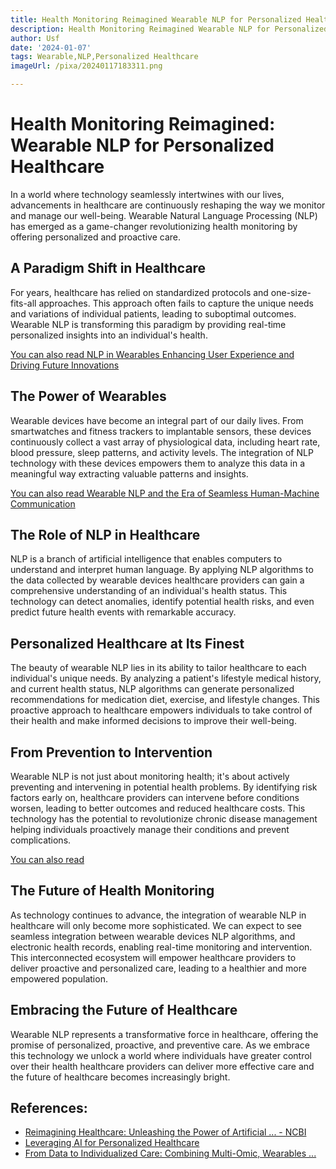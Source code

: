 ```yaml
---
title: Health Monitoring Reimagined Wearable NLP for Personalized Healthcare
description: Health Monitoring Reimagined Wearable NLP for Personalized Healthcare
author: Usf
date: '2024-01-07'
tags: Wearable,NLP,Personalized Healthcare
imageUrl: /pixa/20240117183311.png

---
```

# Health  Monitoring Reimagined: Wearable NLP for Personalized Healthcare

In a  world where technology seamlessly intertwines with our lives, advancements in healthcare are continuously reshaping the way  we monitor  and manage  our well-being. Wearable Natural Language Processing (NLP) has emerged as  a game-changer revolutionizing health monitoring by offering personalized and proactive care.

## A Paradigm Shift in Healthcare

For years, healthcare has relied  on standardized protocols and one-size-fits-all approaches. This approach often fails to capture the unique needs and variations of individual patients, leading to suboptimal outcomes. Wearable  NLP is  transforming this paradigm by  providing real-time personalized insights into an individual's health.

[You can  also read NLP in Wearables Enhancing User Experience and Driving Future Innovations](NLP%20in%20Wearables%20Enhancing%20User%20Experience%20and%20Driving%20Future%20Innovations)


## The  Power of Wearables

Wearable devices have become an integral part of our daily lives. From smartwatches and fitness trackers to  implantable sensors, these devices continuously collect a vast array of physiological data,  including heart rate, blood pressure, sleep patterns, and activity levels. The integration of NLP technology with these devices empowers  them to analyze this data in a meaningful way extracting valuable  patterns  and insights.

[You can also read Wearable  NLP and the Era  of  Seamless Human-Machine Communication](Wearable%20NLP%20and%20the%20Era%20of%20Seamless%20Human-Machine%20Communication)


## The Role of  NLP in Healthcare

NLP is a branch of artificial intelligence that  enables computers to understand and interpret human  language. By applying NLP algorithms to the data collected by wearable devices healthcare providers can gain a comprehensive understanding of an individual's health status. This technology can detect anomalies, identify potential health risks, and even predict future health events with remarkable accuracy.

## Personalized Healthcare at Its Finest

The beauty of wearable  NLP lies in  its ability to  tailor healthcare to each individual's  unique needs. By analyzing a patient's lifestyle medical  history, and current health status, NLP algorithms can  generate personalized recommendations for medication diet, exercise, and lifestyle changes. This proactive approach to healthcare empowers individuals to take control of their health and make informed decisions to improve their  well-being.

## From Prevention to Intervention

Wearable NLP is not just about monitoring health; it's about actively preventing and intervening  in  potential health problems. By identifying risk factors early on, healthcare providers can intervene before  conditions worsen, leading to better outcomes and reduced healthcare  costs. This technology has the potential to revolutionize chronic disease management  helping individuals proactively manage their conditions and prevent complications.

[You can also read ]()


## The Future  of Health Monitoring

As technology continues to advance, the integration of wearable NLP in healthcare will  only become more sophisticated. We  can expect to see seamless integration between wearable devices NLP  algorithms,  and electronic health records,  enabling real-time monitoring and intervention. This interconnected ecosystem will empower healthcare providers to deliver proactive and personalized care,  leading to a healthier and more empowered population.

## Embracing the Future of Healthcare

Wearable NLP represents a transformative  force  in healthcare, offering the promise of personalized, proactive, and preventive care. As  we embrace this technology we  unlock a world where individuals have greater control  over their health healthcare providers can  deliver more effective care  and the future of healthcare becomes increasingly bright.

## References:
- [Reimagining Healthcare: Unleashing the Power of Artificial ... - NCBI](https://www.ncbi.nlm.nih.gov/pmc/articles/PMC10549955/)
- [Leveraging AI for Personalized Healthcare](https://tiffanyperkinsmunn.com/ai-for-healthcare/)
- [From Data to Individualized Care: Combining Multi-Omic, Wearables ...](https://www.linkedin.com/pulse/from-data-individualized-care-combining-radiomic-more-francis)
